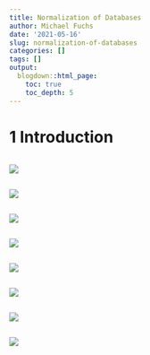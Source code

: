 ```yaml
---
title: Normalization of Databases
author: Michael Fuchs
date: '2021-05-16'
slug: normalization-of-databases
categories: []
tags: []
output:
  blogdown::html_page:
    toc: true
    toc_depth: 5
---
```




# 1 Introduction










```r

```

![](/post/2021-05-16-normalization-of-databases_files/p22p.png)






```r

```

![](/post/2021-05-16-normalization-of-databases_files/p22p.png)












```r

```

![](/post/2021-05-16-normalization-of-databases_files/p22p.png)




















```r

```

![](/post/2021-05-16-normalization-of-databases_files/p22p.png)






















```r

```

![](/post/2021-05-16-normalization-of-databases_files/p22p.png)























```r

```

![](/post/2021-05-16-normalization-of-databases_files/p22p.png)




















```r

```

![](/post/2021-05-16-normalization-of-databases_files/p22p.png)
















```r

```

![](/post/2021-05-16-normalization-of-databases_files/p22p.png)
















